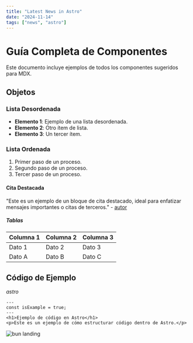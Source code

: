 ```yaml
---
title: "Latest News in Astro"
date: "2024-11-14"
tags: ["news", "astro"]
---
```


# Guía Completa de Componentes

Este documento incluye ejemplos de todos los componentes sugeridos para MDX.


## Objetos

### Lista Desordenada

- **Elemento 1**: Ejemplo de una lista desordenada.
- **Elemento 2**: Otro ítem de lista.
- **Elemento 3**: Un tercer ítem.

### Lista Ordenada

1. Primer paso de un proceso.
2. Segundo paso de un proceso.
3. Tercer paso de un proceso.

#### Cita Destacada

"Este es un ejemplo de un bloque de cita destacado, ideal para enfatizar mensajes importantes o citas de terceros." - [autor](https://shiki.style)

##### Tablas

| Columna 1 | Columna 2 | Columna 3 |
|-----------|-----------|-----------|
| Dato 1    | Dato 2    | Dato 3    |
| Dato A    | Dato B    | Dato C    |



## Código de Ejemplo

*astro*

```
---
const isExample = true;
---
<h1>Ejemplo de código en Astro</h1>
<p>Este es un ejemplo de cómo estructurar código dentro de Astro.</p>
```



![bun landing](/img/apis.jpg)

